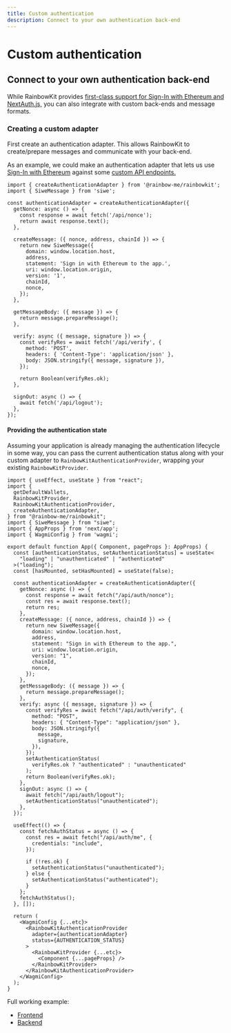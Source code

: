 ```yaml
---
title: Custom authentication
description: Connect to your own authentication back-end
---
```


# Custom authentication

## Connect to your own authentication back-end

While RainbowKit provides [first-class support for Sign-In with Ethereum and NextAuth.js,](/docs/authentication#set-up-sign-in-with-ethereum-and-nextauthjs) you can also integrate with custom back-ends and message formats.

### Creating a custom adapter

First create an authentication adapter. This allows RainbowKit to create/prepare messages and communicate with your back-end.

As an example, we could make an authentication adapter that lets us use [Sign-In with Ethereum](https://login.xyz) against some [custom API endpoints.](https://wagmi.sh/examples/sign-in-with-ethereum)

```tsx
import { createAuthenticationAdapter } from '@rainbow-me/rainbowkit';
import { SiweMessage } from 'siwe';

const authenticationAdapter = createAuthenticationAdapter({
  getNonce: async () => {
    const response = await fetch('/api/nonce');
    return await response.text();
  },

  createMessage: ({ nonce, address, chainId }) => {
    return new SiweMessage({
      domain: window.location.host,
      address,
      statement: 'Sign in with Ethereum to the app.',
      uri: window.location.origin,
      version: '1',
      chainId,
      nonce,
    });
  },

  getMessageBody: ({ message }) => {
    return message.prepareMessage();
  },

  verify: async ({ message, signature }) => {
    const verifyRes = await fetch('/api/verify', {
      method: 'POST',
      headers: { 'Content-Type': 'application/json' },
      body: JSON.stringify({ message, signature }),
    });

    return Boolean(verifyRes.ok);
  },

  signOut: async () => {
    await fetch('/api/logout');
  },
});
```

#### Providing the authentication state

Assuming your application is already managing the authentication lifecycle in some way, you can pass the current authentication status along with your custom adapter to `RainbowKitAuthenticationProvider`, wrapping your existing `RainbowKitProvider`.

```tsx
import { useEffect, useState } from "react";
import {
  getDefaultWallets,
  RainbowKitProvider,
  RainbowKitAuthenticationProvider,
  createAuthenticationAdapter,
} from "@rainbow-me/rainbowkit";
import { SiweMessage } from "siwe";
import { AppProps } from 'next/app';
import { WagmiConfig } from 'wagmi';

export default function App({ Component, pageProps }: AppProps) {
  const [authenticationStatus, setAuthenticationStatus] = useState<
    "loading" | "unauthenticated" | "authenticated"
  >("loading");
  const [hasMounted, setHasMounted] = useState(false);

  const authenticationAdapter = createAuthenticationAdapter({
    getNonce: async () => {
      const response = await fetch("/api/auth/nonce");
      const res = await response.text();
      return res;
    },
    createMessage: ({ nonce, address, chainId }) => {
      return new SiweMessage({
        domain: window.location.host,
        address,
        statement: "Sign in with Ethereum to the app.",
        uri: window.location.origin,
        version: "1",
        chainId,
        nonce,
      });
    },
    getMessageBody: ({ message }) => {
      return message.prepareMessage();
    },
    verify: async ({ message, signature }) => {
      const verifyRes = await fetch("/api/auth/verify", {
        method: "POST",
        headers: { "Content-Type": "application/json" },
        body: JSON.stringify({
          message,
          signature,
        }),
      });
      setAuthenticationStatus(
        verifyRes.ok ? "authenticated" : "unauthenticated"
      );
      return Boolean(verifyRes.ok);
    },
    signOut: async () => {
      await fetch("/api/auth/logout");
      setAuthenticationStatus("unauthenticated");
    },
  });

  useEffect(() => {
    const fetchAuthStatus = async () => {
      const res = await fetch("/api/auth/me", {
        credentials: "include",
      });

      if (!res.ok) {
        setAuthenticationStatus("unauthenticated");
      } else {
        setAuthenticationStatus("authenticated");
      }
    };
    fetchAuthStatus();
  }, []);

  return (
    <WagmiConfig {...etc}>
      <RainbowKitAuthenticationProvider
        adapter={authenticationAdapter}
        status={AUTHENTICATION_STATUS}
      >
        <RainbowKitProvider {...etc}>
          <Component {...pageProps} />
        </RainbowKitProvider>
      </RainbowKitAuthenticationProvider>
    </WagmiConfig>
  );
}
```

Full working example:
- [Frontend](https://github.com/smakosh/SIWE-Next.js)
- [Backend](https://github.com/smakosh/SIWE-Express.js)
